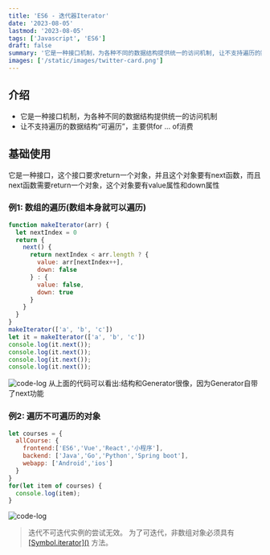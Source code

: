 ```yaml
---
title: 'ES6 - 迭代器Iterator'
date: '2023-08-05'
lastmod: '2023-08-05'
tags: ['Javascript', 'ES6']
draft: false
summary: '它是一种接口机制，为各种不同的数据结构提供统一的访问机制, 让不支持遍历的数据结构“可遍历”，主要供for ... of消费'
images: ['/static/images/twitter-card.png']
---
```


<TOCInline toc={props.toc} exclude="Introduction" />

## 介绍

- 它是一种接口机制，为各种不同的数据结构提供统一的访问机制
- 让不支持遍历的数据结构“可遍历”，主要供for ... of消费

## 基础使用

它是一种接口，这个接口要求return一个对象，并且这个对象要有next函数，而且next函数需要return一个对象，这个对象要有value属性和down属性

### 例1: 数组的遍历(数组本身就可以遍历)
```Javascript
function makeIterator(arr) {
  let nextIndex = 0
  return {
    next() {
      return nextIndex < arr.length ? {
        value: arr[nextIndex++],
        down: false
      } : {
        value: false,
        down: true
      }
    }
  }
}
makeIterator(['a', 'b', 'c'])
let it = makeIterator(['a', 'b', 'c'])
console.log(it.next());
console.log(it.next());
console.log(it.next());
console.log(it.next());
```
![code-log](https://p3-juejin.byteimg.com/tos-cn-i-k3u1fbpfcp/f75a2345f6ee41de9ee8a3e1d0509153~tplv-k3u1fbpfcp-zoom-in-crop-mark:1512:0:0:0.webp)
从上面的代码可以看出:结构和Generator很像，因为Generator自带了next功能

### 例2: 遍历不可遍历的对象
```Javascript
let courses = {
  allCourse: {
    frontend:['ES6','Vue','React','小程序'],
    backend: ['Java','Go','Python','Spring boot'],
    webapp: ['Android','ios']
  }
}
for(let item of courses) {
  console.log(item);
}
```
![code-log](https://p3-juejin.byteimg.com/tos-cn-i-k3u1fbpfcp/f75a2345f6ee41de9ee8a3e1d0509153~tplv-k3u1fbpfcp-zoom-in-crop-mark:1512:0:0:0.webp)
> 迭代不可迭代实例的尝试无效。 为了可迭代，非数组对象必须具有 [\[Symbol.iterator\]\(\)](https://developer.mozilla.org/en-US/docs/Web/JavaScript/Reference/Global_Objects/Symbol/iterator) 方法。

